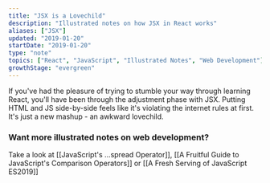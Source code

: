 ```yaml
---
title: "JSX is a Lovechild"
description: "Illustrated notes on how JSX in React works"
aliases: ["JSX"]
updated: "2019-01-20"
startDate: "2019-01-20"
type: "note"
topics: ["React", "JavaScript", "Illustrated Notes", "Web Development"]
growthStage: "evergreen"
---
```



If you've had the pleasure of trying to stumble your way through learning React, you'll have been through the adjustment phase with JSX. Putting HTML and JS side-by-side feels like it's violating the internet rules at first. It's just a new mashup - an awkward lovechild.

<RemoteImage
	width="950px"
	alt="JSX is like the lovechild of HTML and JS. It mixes the best of both worlds"
	src="https://res.cloudinary.com/dg3gyk0gu/image/upload/c_scale,w_900/v1592262858/maggieappleton.com/egghead-course-notes/JSX_Final_2x.png"
/>

### Want more illustrated notes on web development?

Take a look at [[JavaScript's ...spread Operator]], [[A Fruitful Guide to JavaScript's Comparison Operators]] or [[A Fresh Serving of JavaScript ES2019]]
